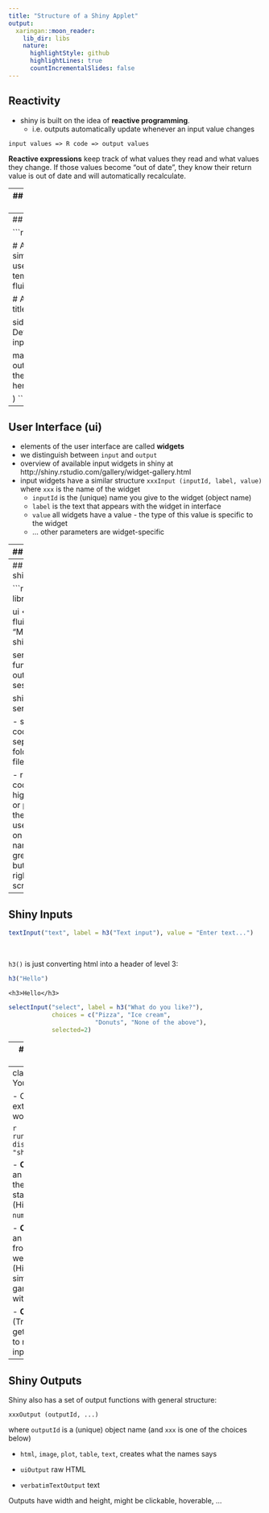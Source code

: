 ```yaml
---
title: "Structure of a Shiny Applet"
output: 
  xaringan::moon_reader:
    lib_dir: libs
    nature:
      highlightStyle: github
      highlightLines: true
      countIncrementalSlides: false
---
```


## Reactivity

- shiny is built on the idea of **reactive programming**. 
  - i.e. outputs automatically update whenever an input value changes

```
input values => R code => output values
```

**Reactive expressions** keep track of what values they read and what values they change. If those values become "out of date", they know their return value is out of date and will automatically recalculate.

---
## A Tale of Two Files

Shiny applications have two components: 

- **ui.R** defines the page layout and user interface

- **server.R** contains the R code to create any output

---
## ui.R

```r
library(shiny)

# A simple/common user interface template
ui <- fluidPage(

  # Application title
  titlePanel("Title"),
  
  sidebarPanel(
    # Define some inputs here
  ),
  
  mainPanel(
    # outputs` (from the server) go here
  )

)
```

---
## User Interface (ui)

- elements of the user interface are called **widgets**
- we distinguish between `input` and `output`
- overview of available input widgets in shiny at http://shiny.rstudio.com/gallery/widget-gallery.html
- input widgets have a similar structure `xxxInput (inputId, label, value)` where `xxx` is the name of the widget
    - `inputId` is the (unique) name you give to the widget (object name)
    - `label` is the text that appears with the widget in interface
    - `value` all widgets have a value - the type of this value is specific to the widget
    - ... other parameters are widget-specific

---
## server.R

```r


# Server side logic 
server <- function(input, output) {
  # do something
}
```

---
## A minimal shiny app

```r
library(shiny)

ui <- fluidPage(
  "My simple shiny app!"
)

server <- function(input, output, session) {
}

shinyApp(ui, server)
```

- save this code in a separate folder call the file `app.R`

- run the code:
  + highlight code or paste into the console
  + use `runApp()` on folder name
  + hit green `Run App` button in top right of your R script

---
## Shiny Inputs

```r
textInput("text", label = h3("Text input"), value = "Enter text...")
```

<br>

`h3()` is just converting html into a header of level 3:
```r
h3("Hello")
```

```
<h3>Hello</h3>
```

```r
selectInput("select", label = h3("What do you like?"), 
            choices = c("Pizza", "Ice cream", 
                        "Donuts", "None of the above"), 
            selected=2)
```

---
## Shiny Inputs (cont'd)

- `actionButton()` - creates a clickable button
- `checkboxInput()` and `checkboxGroupInput()`
- `dateInput()` - calendar to select a date
- `dateRangeInput()` - select a range of dates
- `fileInput()` - upload a file
- `numericInput()` - input a numeric value
- `radioButtons()` - select one or more items
- `sliderInput()` - slide along a range of values
- `textInput()` - input a string

[widget resource](http://shiny.rstudio.com/gallery/widget-gallery.html)

---
class: inverse
## Your Turn

- Consider extending the hello world example:

```r
runApp("01_Hello", display.mode = "showcase")
```

- **Challenge 1:** add an input to change the mean and standard deviation (Hint: see `?numericInput`).

- **Challenge 2:** add an input to simulate from a gamma as well as a normal (Hint: you can simulate from gamma distribution with `rgamma`).

- **Challenge 3:** (Tricky) how do we get the shiny app to react to the input?

---
## Shiny Outputs

Shiny also has a set of output functions with general structure:

```
xxxOutput (outputId, ...)
```
where `outputId` is a (unique) object name (and `xxx` is one of the choices below)

- `html`, `image`, `plot`, `table`, `text`,  creates what the names says

- `uiOutput`	raw HTML

- `verbatimTextOutput`	text

Outputs have width and height, might be clickable, hoverable, ...

